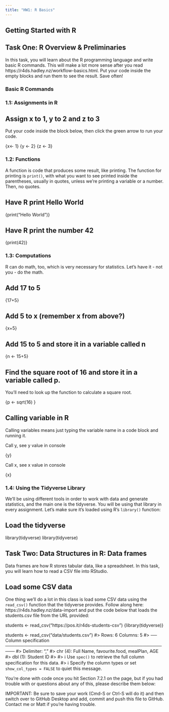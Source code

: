 ```yaml
---
title: "HW1: R Basics"
---
```


## Getting Started with R
## Task One: R Overview & Preliminaries

In this task, you will learn about the R programming language and write basic R commands. This will make a lot more sense after you read https://r4ds.hadley.nz/workflow-basics.html. Put your code inside the empty blocks and run them to see the result. Save often!

### Basic R Commands

### 1.1: Assignments in R

## Assign x to 1, y to 2 and z to 3

Put your code inside the block below, then click the green arrow to run your code.

{x<- 1} 
{y <- 2} 
{z <- 3}


### 1.2: Functions

A function is code that produces some result, like printing. The function for printing is `print()`, with what you want to see printed inside the parentheses, usually in quotes, unless we're printing a variable or a number. Then, no quotes.

## Have R print Hello World

{print("Hello World")}



## Have R print the number 42

{print(42)}



### 1.3: Computations

R can do math, too, which is very necessary for statistics. Let's have it - not you - do the math.

## Add 17 to 5

{17+5}


## Add 5 to x (remember x from above?)

{x+5}



## Add 15 to 5 and store it in a variable called n

{n <- 15+5}



## Find the square root of 16 and store it in a variable called p.

You'll need to look up the function to calculate a square root.

{p <- sqrt(16) }


## Calling variable in R

Calling variables means just typing the variable name in a code block and running it.

Call y, see y value in console

{y}


Call x, see x value in console

{x}


### 1.4: Using the Tidyverse Library

We'll be using different tools in order to work with data and generate statistics, and the main one is the tidyverse. You will be using that library in every assignment. Let's make sure it's loaded using R's `library()` function:

## Load the tidyverse

library(tidyverse)
library(tidyverse)


## Task Two: Data Structures in R: Data frames

Data frames are how R stores tabular data, like a spreadsheet. In this task, you will learn how to read a CSV file into RStudio.

## Load some CSV data

One thing we'll do a lot in this class is load some CSV data using the `read_csv()` function that the tidyverse provides. Follow along here: https://r4ds.hadley.nz/data-import and put the code below that loads the students.csv file from the URL provided:



students <- read_csv("https://pos.it/r4ds-students-csv") 
{library(tidyverse)}

students <- read_csv("data/students.csv")
#> Rows: 6 Columns: 5
#> ── Column specification ─────────────────────────────────────────────────────
#> Delimiter: ","
#> chr (4): Full Name, favourite.food, mealPlan, AGE
#> dbl (1): Student ID
#> 
#> ℹ Use `spec()` to retrieve the full column specification for this data.
#> ℹ Specify the column types or set `show_col_types = FALSE` to quiet this message.


You're done with code once you hit Section 7.2.1 on the page, but if you had trouble with or questions about any of this, please describe them below:




IMPORTANT: Be sure to save your work (Cmd-S or Ctrl-S will do it) 
and then switch over to GitHub Desktop and add, commit and push this file to GitHub. Contact me or Matt if you're having trouble.
